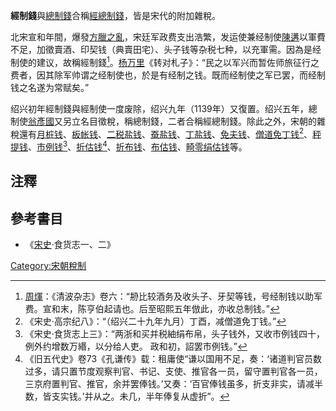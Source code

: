 '''經制錢'''與[[總制錢|總制錢]]合稱[[經總制錢|經總制錢]]，皆是宋代的附加雜稅。

北宋宣和年間，爆發[[方臘之亂|方臘之亂]]，宋廷军政费支出浩繁，发运使兼经制使[[陳遘|陳遘]]以軍費不足，加徵賣酒、印契钱（典賣田宅）、头子钱等杂税七种，以充軍需。因為是经制使的建议，故稱經制錢<ref>[[周煇|周煇]]：《清波杂志》卷六：“刱比较酒务及收头子、牙契等钱，号经制钱以助军费。宣和末，陈亨伯起请也。后至昭熙五年倣此，亦收总制钱。”</ref>。[[杨万里|杨万里]]《转对札子》：“民之以军兴而暂佐师旅征行之费者，因其除军帅谓之经制使也，於是有经制之钱。既而经制使之军已罢，而经制钱之名遂为常赋矣。”

绍兴初年經制錢與經制使一度废除，绍兴九年（1139年）又復置。绍兴五年，總制使[[翁彥國|翁彥國]]又另立名目徵稅，稱總制錢，二者合稱經總制錢。除此之外，宋朝的雜稅還有[[月桩钱|月桩钱]]、[[板帐钱|板帐钱]]、[[二税盐钱|二税盐钱]]、[[蚕盐钱|蚕盐钱]]、[[丁盐钱|丁盐钱]]、[[免夫钱|免夫钱]]、[[僧道免丁钱|僧道免丁钱]]<ref>《宋史·高宗纪八》：“（绍兴二十九年九月）丁酉，减僧道免丁钱。”</ref>、[[秤提钱|秤提钱]]、[[市例钱|市例钱]]<ref>《宋史·食货志上三》：“两浙和买并税紬绢布帛，头子钱外，又收市例钱四十，例外约增数万緡，以分给人吏。 政和初，詔罢市例钱。”</ref>、[[折估钱|折估钱]]<ref>《旧五代史》卷73《孔谦传》载：租庸使“谦以国用不足，奏：‘诸道判官员数过多，请只置节度观察判官、书记、支使、推官各一员，留守置判官各一员，三京府置判官、推官，余并罢俸钱。’又奏：‘百官俸钱虽多，折支非实，请减半数，皆支实钱。’并从之。未几，半年俸复从虚折”。</ref>、[[折布钱|折布钱]]、[[布估钱|布估钱]]、[[畸零绢估钱|畸零绢估钱]]等。

==注釋==
{{reflist|2}}

==參考書目==
* 《[[宋史|宋史]]·食货志一、二》
[[Category:宋朝稅制|Category:宋朝稅制]]